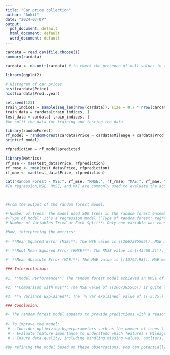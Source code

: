 ```yaml
---
title: "Car price collection"
author: "Ankit"
date: "2024-07-07"
output:
  pdf_document: default
  html_document: default
  word_document: default
---
```


```r
cardata = read.csv(file.choose())
summary(cardata)


```

```r
cardata <- na.omit(cardata) # to check the presence of null values in the dataset

library(ggplot2)

# Histogram of car prices
hist(cardata$Price)
hist(cardata$Prod..year)


```

```r
set.seed(123)
train_indices = sample(seq_len(nrow(cardata)), size = 0.7 * nrow(cardata))
train_data = cardata[train_indices, ]
test_data = cardata[-train_indices, ]
#We split the data for training and testing the data

library(randomForest)
rf_model = randomForest(cardata$Price ~ cardata$Mileage + cardata$Prod..year + cardata$Engine.volume + cardata$Model, data = train_data)
print(rf_model)

rfprediction = rf_model$predicted

library(Metrics)
rf_mse <- mse(test_data$Price, rfprediction)
rf_rmse <- rmse(test_data$Price, rfprediction)
rf_mae <- mae(test_data$Price, rfprediction)

cat("Random Forest - MSE:", rf_mse, "RMSE:", rf_rmse, "MAE:", rf_mae, "\n")
#In regression,MSE, RMSE, and MAE are commonly used to evaluate the accuracy of continuous predictions.




```

```r
#From the output of the random forest model:

#-Number of Trees: The model used 500 trees in the random forest ensemble.
#-Type of Model: It's a regression model (`Type of random forest: regression`), meaning it predicts continuous numeric values (in this case, predicting car prices).
#-Number of Variables Tried at Each Split**: Only one variable was considered at each split during the tree-building process (`No. of variables tried at each split: 1`).

#Now, interpreting the metrics:

#- **Mean Squared Error (MSE)**: The MSE value is \(2067385505\). MSE measures the average squared difference between predicted and actual values. A lower MSE indicates better model performance in terms of prediction accuracy.
  
#- **Root Mean Squared Error (RMSE)**: The RMSE value is \(45468.51\). RMSE is the square root of MSE and provides an interpretable measure of the average error in the same units as the predicted variable. Lower RMSE values indicate better predictive performance.

#- **Mean Absolute Error (MAE)**: The MAE value is \(15792.98\). MAE measures the average absolute difference between predicted and actual values. Like RMSE, lower MAE values indicate better model performance.

### Interpretation:

#1. **Model Performance**: The random forest model achieved an RMSE of approximately \(45468.51\) and an MAE of \(15792.98\). These values give you an idea of how well the model predicts car prices based on the features (`Mileage`, `Prod. year`, `Engine volume`, and `Model`).

#2. **Comparison with MSE**: The MSE value of \(2067385505\) is quite large, indicating that while the model provides predictions, there is still considerable variability in the squared residuals (errors) between predicted and actual prices. However, RMSE and MAE provide more intuitive measures of the average prediction error.

#3. **% Variance Explained**: The `% Var explained` value of \(-3.75\) suggests a negative variance explained, which is unusual and might indicate issues with the model or data preprocessing. Typically, variance explained should be positive and indicate how much of the variability in the target variable is explained by the model.

### Conclusion:

#- The random forest model appears to provide predictions with a reasonable level of accuracy, as indicated by the RMSE and MAE values. However, the large MSE and negative variance explained suggest potential areas for improvement.
  
#- To improve the model:
 # - Consider optimizing hyperparameters such as the number of trees (`ntree`), maximum depth of trees (`max_depth`), and minimum node size (`min.node.size`).
 # - Evaluate feature importance to understand which features (`Mileage`, `Prod. year`, `Engine volume`, `Model`) are most influential in predicting car prices.
 # - Ensure data quality, including handling missing values, outliers, and ensuring consistency in feature encoding.

#By refining the model based on these observations, you can potentially improve its predictive accuracy and reliability for predicting car prices.


```




















